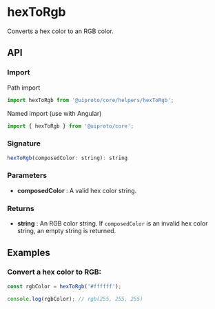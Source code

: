 
<Meta title="Core/Helpers/hexToRgb" />

<h1>hexToRgb</h1>

Converts a hex color to an RGB color.

<h2>API</h2>

<h3>Import</h3>

Path import

```javascript
import hexToRgb from '@uiproto/core/helpers/hexToRgb';
```

Named import (use with Angular)

```javascript
import { hexToRgb } from '@uiproto/core';
```

<h3>Signature</h3>

```javascript
hexToRgb(composedColor: string): string
```

<h3>Parameters</h3>

<ul>
  <li>
    <strong>composedColor</strong> : A valid hex color string.
  </li>
</ul>

<h3>Returns</h3>

<ul>
  <li>
    <strong>string</strong> : An RGB color string. If <code>composedColor</code> is an invalid hex color string, an empty string is
    returned.
  </li>
</ul>

<h2>Examples</h2>

<h3>Convert a hex color to RGB:</h3>

```javascript
const rgbColor = hexToRgb('#ffffff');

console.log(rgbColor); // rgb(255, 255, 255)
```
